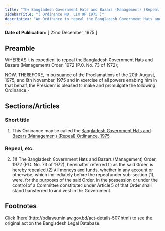 ```yaml
---
title: "The Bangladesh Government Hats and Bazars (Management) (Repeal) Ordinance, 1975"
sidebarTitle: "( Ordinance NO. LIX OF 1975 )"
description: "An Ordinance to repeal the Bangladesh Government Hats and Bazars (Management) Order, 1972."
---
```


**Date of Publication:** [ 22nd December, 1975 ]

## Preamble

WHEREAS it is expedient to repeal the Bangladesh Government Hats and Bazars (Management) Order, 1972 (P.O. No. 73 of 1972);

NOW, THEREFORE, in pursuance of the Proclamations of the 20th August, 1975, and 8th November, 1975 and in exercise of all powers enabling him in that behalf, the President is pleased to make and promulgate the following Ordinance:-

## Sections/Articles

### Short title

1. This Ordinance may be called the [Bangladesh Government Hats and Bazars (Management) (Repeal) Ordinance, 1975](/laws/volume-19/act-507 "Bangladesh Government Hats and Bazars (Management) (Repeal) Ordinance, 1975").

### Repeal, etc.

2. (1) The Bangladesh Government Hats and Bazars (Management) Order, 1972 (P.O. No. 73 of 1972), hereinafter referred to as the said Order, is hereby repealed.(2) All moneys and funds, whether in any account or otherwise, which immediately before the repeal under sub-section (1), were, for the purposes of the said Order, in the possession or under the control of a Committee constituted under Article 5 of that Order shall stand transferred to and vest in the Government.

## Footnotes

<Note>
  Click [here](http://bdlaws.minlaw.gov.bd/act-details-507.html) to see the original act on the Bangladesh Legal Database.
</Note>
